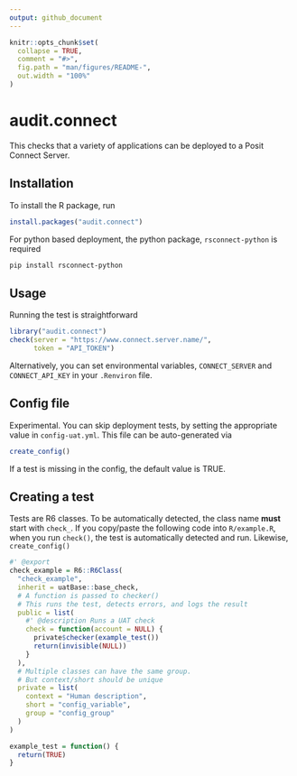 ```yaml
---
output: github_document
---
```


<!-- README.md is generated from README.Rmd. Please edit that file -->

```r
knitr::opts_chunk$set(
  collapse = TRUE,
  comment = "#>",
  fig.path = "man/figures/README-",
  out.width = "100%"
)
```

# audit.connect

<!-- badges: start -->
<!-- badges: end -->

This checks that a variety of applications can be deployed to a Posit Connect Server.

## Installation

To install the R package, run

```r
install.packages("audit.connect")
```
For python based deployment, the python package, `rsconnect-python` is required

```bash
pip install rsconnect-python
```

## Usage

Running the test is straightforward

```r
library("audit.connect")
check(server = "https://www.connect.server.name/",
      token = "API_TOKEN")
```
Alternatively, you can set environmental variables, `CONNECT_SERVER` and `CONNECT_API_KEY` in your
`.Renviron` file.

## Config file

Experimental. You can skip deployment tests, by setting the appropriate value in `config-uat.yml`.
This file can be auto-generated via

```r
create_config()
```
If a test is missing in the config, the default value is TRUE.

## Creating a test

Tests are R6 classes. To be automatically detected, the class name **must**
start with `check_`. If you copy/paste the following code into `R/example.R`,
when you run `check()`, the test is automatically detected and run.
Likewise, `create_config()`

``` r
#' @export
check_example = R6::R6Class(
  "check_example",
  inherit = uatBase::base_check,
  # A function is passed to checker()
  # This runs the test, detects errors, and logs the result
  public = list(
    #' @description Runs a UAT check
    check = function(account = NULL) {
      private$checker(example_test())
      return(invisible(NULL))
    }
  ),
  # Multiple classes can have the same group.
  # But context/short should be unique
  private = list(
    context = "Human description",
    short = "config_variable",
    group = "config_group"
  )
)

example_test = function() {
  return(TRUE)
}
```
